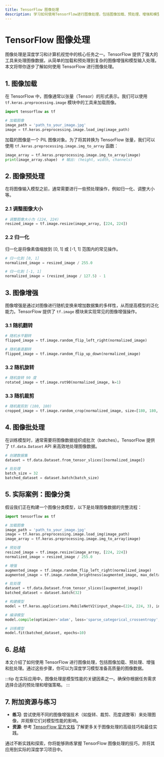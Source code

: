 ```yaml
---
title: TensorFlow 图像处理
description: 学习如何使用TensorFlow进行图像处理，包括图像加载、预处理、增强和模型输入处理。适合初学者掌握图像处理的基础知识。
---
```


# TensorFlow 图像处理

图像处理是深度学习和计算机视觉中的核心任务之一。TensorFlow 提供了强大的工具来处理图像数据，从简单的加载和预处理到复杂的图像增强和模型输入处理。本文将带你逐步了解如何使用 TensorFlow 进行图像处理。

## 1. 图像加载

在 TensorFlow 中，图像通常以张量（Tensor）的形式表示。我们可以使用 `tf.keras.preprocessing.image` 模块中的工具来加载图像。

```python
import tensorflow as tf

# 加载图像
image_path = 'path_to_your_image.jpg'
image = tf.keras.preprocessing.image.load_img(image_path)
```

加载的图像是一个 PIL 图像对象。为了将其转换为 TensorFlow 张量，我们可以使用 `tf.keras.preprocessing.image.img_to_array` 函数：

```python
image_array = tf.keras.preprocessing.image.img_to_array(image)
print(image_array.shape)  # 输出: (height, width, channels)
```

## 2. 图像预处理

在将图像输入模型之前，通常需要进行一些预处理操作，例如归一化、调整大小等。

### 2.1 调整图像大小

```python
# 调整图像大小为 (224, 224)
resized_image = tf.image.resize(image_array, [224, 224])
```

### 2.2 归一化

归一化是将像素值缩放到 [0, 1] 或 [-1, 1] 范围内的常见操作。

```python
# 归一化到 [0, 1]
normalized_image = resized_image / 255.0

# 归一化到 [-1, 1]
normalized_image = (resized_image / 127.5) - 1
```

## 3. 图像增强

图像增强是通过对图像进行随机变换来增加数据集的多样性，从而提高模型的泛化能力。TensorFlow 提供了 `tf.image` 模块来实现常见的图像增强操作。

### 3.1 随机翻转

```python
# 随机水平翻转
flipped_image = tf.image.random_flip_left_right(normalized_image)

# 随机垂直翻转
flipped_image = tf.image.random_flip_up_down(normalized_image)
```

### 3.2 随机旋转

```python
# 随机旋转 90 度
rotated_image = tf.image.rot90(normalized_image, k=1)
```

### 3.3 随机裁剪

```python
# 随机裁剪到 (180, 180)
cropped_image = tf.image.random_crop(normalized_image, size=[180, 180, 3])
```

## 4. 图像批处理

在训练模型时，通常需要将图像数据组织成批次（batches）。TensorFlow 提供了 `tf.data.Dataset` API 来高效地处理图像数据。

```python
# 创建数据集
dataset = tf.data.Dataset.from_tensor_slices([normalized_image])

# 批处理
batch_size = 32
batched_dataset = dataset.batch(batch_size)
```

## 5. 实际案例：图像分类

假设我们正在构建一个图像分类模型，以下是处理图像数据的完整流程：

```python
import tensorflow as tf

# 加载图像
image_path = 'path_to_your_image.jpg'
image = tf.keras.preprocessing.image.load_img(image_path)
image_array = tf.keras.preprocessing.image.img_to_array(image)

# 预处理
resized_image = tf.image.resize(image_array, [224, 224])
normalized_image = resized_image / 255.0

# 增强
augmented_image = tf.image.random_flip_left_right(normalized_image)
augmented_image = tf.image.random_brightness(augmented_image, max_delta=0.2)

# 批处理
dataset = tf.data.Dataset.from_tensor_slices([augmented_image])
batched_dataset = dataset.batch(32)

# 构建模型
model = tf.keras.applications.MobileNetV2(input_shape=(224, 224, 3), include_top=True)

# 编译模型
model.compile(optimizer='adam', loss='sparse_categorical_crossentropy', metrics=['accuracy'])

# 训练模型
model.fit(batched_dataset, epochs=10)
```

## 6. 总结

本文介绍了如何使用 TensorFlow 进行图像处理，包括图像加载、预处理、增强和批处理。通过这些步骤，你可以为深度学习模型准备高质量的图像数据。

:::tip
在实际应用中，图像处理是模型性能的关键因素之一。确保你根据任务需求选择合适的预处理和增强策略。
:::

## 7. 附加资源与练习

- **练习**: 尝试使用不同的图像增强技术（如旋转、裁剪、亮度调整等）来处理图像，并观察它们对模型性能的影响。
- **资源**: 参考 [TensorFlow 官方文档](https://www.tensorflow.org/tutorials/images) 了解更多关于图像处理的高级技巧和最佳实践。

通过不断实践和探索，你将能够熟练掌握 TensorFlow 图像处理的技巧，并将其应用到实际的深度学习项目中。